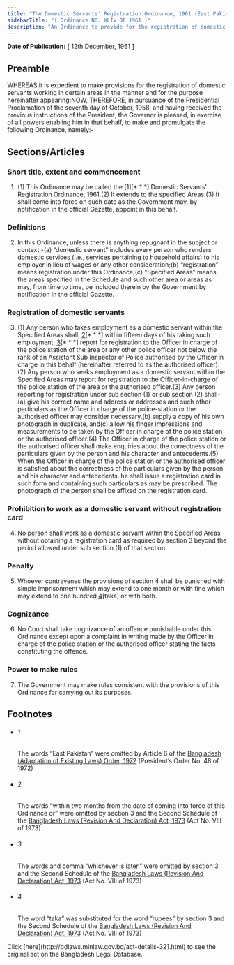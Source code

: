 ```yaml
---
title: "The Domestic Servants' Registration Ordinance, 1961 (East Pakistan Ordinance)"
sidebarTitle: "( Ordinance NO. XLIV OF 1961 )"
description: "An Ordinance to provide for the registration of domestic servants. ♣"
---
```


**Date of Publication:** [ 12th December, 1961 ]

## Preamble

WHEREAS it is expedient to make provisions for the registration of domestic servants working in certain areas in the manner and for the purpose hereinafter appearing;NOW, THEREFORE, in pursuance of the Presidential Proclamation of the seventh day of October, 1958, and having received the previous instructions of the President, the Governor is pleased, in exercise of all powers enabling him in that behalf, to make and promulgate the following Ordinance, namely:-

## Sections/Articles

### Short title, extent and commencement

1. (1) This Ordinance may be called the [1][\* \* \*] Domestic Servants' Registration Ordinance, 1961.(2) It extends to the specified Areas.(3) It shall come into force on such date as the Government may, by notification in the official Gazette, appoint in this behalf.

### Definitions

2. In this Ordinance, unless there is anything repugnant in the subject or context,-(a) “domestic servant” includes every person who renders domestic services (i.e., services pertaining to household affairs) to his employer in lieu of wages or any other consideration;(b) “registration” means registration under this Ordinance;(c) “Specified Areas” means the areas specified in the Schedule and such other area or areas as may, from time to time, be included therein by the Government by notification in the official Gazette.

### Registration of domestic servants

3. (1) Any person who takes employment as a domestic servant within the Specified Areas shall, [2](1)[\* \* \*] within fifteen days of his taking such employment, [3](2)[\* \* \*] report for registration to the Officer in charge of the police station of the area or any other police officer not below the rank of an Assistant Sub Inspector of Police authorised by the Officer in charge in this behalf (hereinafter referred to as the authorised officer).(2) Any person who seeks employment as a domestic servant within the Specified Areas may report for registration to the Officer-in-charge of the police station of the area or the authorised officer.(3) Any person reporting for registration under sub section (1) or sub section (2) shall-(a) give his correct name and address or addresses and such other particulars as the Officer in charge of the police-station or the authorised officer may consider necessary,(b) supply a copy of his own photograph in duplicate, and(c) allow his finger impressions and measurements to be taken by the Officer in charge of the police station or the authorised officer.(4) The Officer in charge of the police station or the authorised officer shall make enquiries about the correctness of the particulars given by the person and his character and antecedents.(5) When the Officer in charge of the police station or the authorised officer is satisfied about the correctness of the particulars given by the person and his character and antecedents, he shall issue a registration card in such form and containing such particulars as may be prescribed. The photograph of the person shall be affixed on the registration card.

### Prohibition to work as a domestic servant without registration card

4. No person shall work as a domestic servant within the Specified Areas without obtaining a registration card as required by section 3 beyond the period allowed under sub section (1) of that section.

### Penalty

5. Whoever contravenes the provisions of section 4 shall be punished with simple imprisonment which may extend to one month or with fine which may extend to one hundred [4](1)[taka] or with both.

### Cognizance

6. No Court shall take cognizance of an offence punishable under this Ordinance except upon a complaint in writing made by the Officer in charge of the police station or the authorised officer stating the facts constituting the offence.

### Power to make rules

7. The Government may make rules consistent with the provisions of this Ordinance for carrying out its purposes.

## Footnotes

- ###### 1

  The words “East Pakistan” were omitted by Article 6 of the [Bangladesh (Adaptation of Existing Laws) Order, 1972](/laws/volume-15/act-388 "Bangladesh (Adaptation of Existing Laws) Order, 1972 ") (President’s Order No. 48 of 1972)

- ###### 2

  The words “within two months from the date of coming into force of this Ordinance or” were omitted by section 3 and the Second Schedule of the [Bangladesh Laws (Revision And Declaration) Act, 1973](/laws/volume-17/act-430 "Bangladesh Laws (Revision And Declaration) Act, 1973") (Act No. VIII of 1973)

- ###### 3

  The words and comma “whichever is later,” were omitted by section 3 and the Second Schedule of the [Bangladesh Laws (Revision And Declaration) Act, 1973](/laws/volume-17/act-430 "Bangladesh Laws (Revision And Declaration) Act, 1973") (Act No. VIII of 1973)

- ###### 4

  The word “taka” was substituted for the word “rupees” by section 3 and the Second Schedule of the [Bangladesh Laws (Revision And Declaration) Act, 1973](/laws/volume-17/act-430 "Bangladesh Laws (Revision And Declaration) Act, 1973") (Act No. VIII of 1973)

<Note>
  Click [here](http://bdlaws.minlaw.gov.bd/act-details-321.html) to see the original act on the Bangladesh Legal Database.
</Note>
